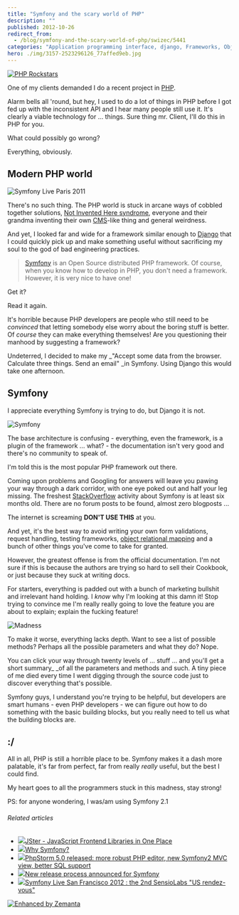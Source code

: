 ```yaml
---
title: "Symfony and the scary world of PHP"
description: ""
published: 2012-10-26
redirect_from:
  - /blog/symfony-and-the-scary-world-of-php/swizec/5441
categories: "Application programming interface, django, Frameworks, Object-relational mapping, Open source, PHP, Symfony, Uncategorized"
hero: ./img/3157-2523296126_77affed9eb.jpg
---
```


[![PHP Rockstars](./img/3157-2523296126_77affed9eb.jpg "PHP Rockstars")](http://www.flickr.com/photos/23889540@N00/2523296126)

One of my clients demanded I do a recent project in [PHP](http://www.php.net "PHP").

Alarm bells all 'round, but hey, I used to do a lot of things in PHP before I got fed up with the inconsistent API and I hear many people still use it. It's clearly a viable technology for ... things. Sure thing mr. Client, I'll do this in PHP for you.

What could possibly go wrong?

Everything, obviously.

## Modern PHP world

![Symfony Live Paris 2011](./img/5221-5602898882_f49d02dac8_m.jpg "Symfony Live Paris 2011")

There's no such thing. The PHP world is stuck in arcane ways of cobbled together solutions, [Not Invented Here syndrome](http://en.wikipedia.org/wiki/Not_Invented_Here "Not Invented Here"), everyone and their grandma inventing their own [CMS](http://en.wikipedia.org/wiki/Content_management_system "Content management system")-like thing and general weirdness.

And yet, I looked far and wide for a framework similar enough to [Django](http://www.djangoproject.com "Django (Web framework)") that I could quickly pick up and make something useful without sacrificing my soul to the god of bad engineering practices.

> [Symfony](http://symfony.com/ "Symfony") is an Open Source distributed PHP framework. Of course, when you know how to develop in PHP, you don't need a framework. However, it is very nice to have one!

Get it?

Read it again.

It's horrible because PHP developers are people who still need to be _convinced_ that letting somebody else worry about the boring stuff is better. Of _course_ they can make everything themselves! Are you questioning their manhood by suggesting a framework?

Undeterred, I decided to make my \_"Accept some data from the browser. Calculate three things. Send an email" \_in Symfony. Using Django this would take one afternoon.

## Symfony

I appreciate everything Symfony is trying to do, but Django it is not.

![Symfony](./img/Symfony3jia4g.png "Symfony")

The base architecture is confusing - everything, even the framework, is a plugin of the framework ... what? - the documentation isn't very good and there's no community to speak of.

I'm told this is the most popular PHP framework out there.

Coming upon problems and Googling for answers will leave you pawing your way through a dark corridor, with one eye poked out and half your leg missing. The freshest [StackOverflow](http://stackoverflow.com/ "Stack Overflow") activity about Symfony is at least six months old. There are no forum posts to be found, almost zero blogposts ...

The internet is screaming **DON'T USE THIS** at you.

And yet, it's the best way to avoid writing your own form validations, request handling, testing frameworks, [object relational mapping](http://en.wikipedia.org/wiki/Object-relational_mapping "Object-relational mapping") and a bunch of other things you've come to take for granted.

However, the greatest offense is from the official documentation. I'm not sure if this is because the authors are trying so hard to sell their Cookbook, or just because they suck at writing docs.

For starters, everything is padded out with a bunch of marketing bullshit and irrelevant hand holding. I _know_ why I'm looking at this damn it! Stop trying to convince me I'm really really going to love the feature you are about to explain; explain the fucking feature!

![Madness](./img/3252-2719863711_7beb503420.jpg "Madness")

To make it worse, everything lacks depth. Want to see a list of possible methods? Perhaps all the possible parameters and what they do? Nope.

You can click your way through twenty levels of ... stuff ... and you'll get a short summary\_ \_of all the parameters and methods and such. A tiny piece of me died every time I went digging through the source code just to discover everything that's possible.

Symfony guys, I understand you're trying to be helpful, but developers are smart humans - even PHP developers - we can figure out how to do something with the basic building blocks, but you really need to tell us what the building blocks are.

## :/

All in all, PHP is still a horrible place to be. Symfony makes it a dash more palatable, it's far from perfect, far from really _really_ useful, but the best I could find.

My heart goes to all the programmers stuck in this madness, stay strong!

PS: for anyone wondering, I was/am using Symfony 2.1

###### Related articles

- [![](https://i.zemanta.com/noimg_13_80_80.jpg)](http://www.nixtu.info/2012/10/jster-javascript-frontend-libraries-in.html)[JSter - JavaScript Frontend Libraries in One Place](http://www.nixtu.info/2012/10/jster-javascript-frontend-libraries-in.html)
- [![](https://i.zemanta.com/noimg_84_80_80.jpg)](http://fabien.potencier.org/article/65/why-symfony)[Why Symfony?](http://fabien.potencier.org/article/65/why-symfony)
- [![](https://i.zemanta.com/111578735_80_80.jpg)](http://blog.jetbrains.com/webide/2012/09/phpstorm-5-0-released-more-robust-php-editor-new-symfony2-mvc-view-better-sql-support/)[PhpStorm 5.0 released: more robust PHP editor, new Symfony2 MVC view, better SQL support](http://blog.jetbrains.com/webide/2012/09/phpstorm-5-0-released-more-robust-php-editor-new-symfony2-mvc-view-better-sql-support/)
- [![](https://i.zemanta.com/noimg_89_80_80.jpg)](http://www.h-online.com/open/news/item/New-release-process-announced-for-Symfony-1726061.html)[New release process announced for Symfony](http://www.h-online.com/open/news/item/New-release-process-announced-for-Symfony-1726061.html)
- [![](https://i.zemanta.com/noimg_65_80_80.jpg)](http://www.virtual-strategy.com/2012/09/15/symfony-live-san-francisco-2012-2nd-sensiolabs-us-rendez-vous)[Symfony Live San Francisco 2012 : the 2nd SensioLabs "US rendez-vous"](http://www.virtual-strategy.com/2012/09/15/symfony-live-san-francisco-2012-2nd-sensiolabs-us-rendez-vous)

[![Enhanced by Zemanta](https://img.zemanta.com/zemified_e.png?x-id=339e3e69-df10-4192-8aa3-a2b79e30b218)](http://www.zemanta.com/?px "Enhanced by Zemanta")

